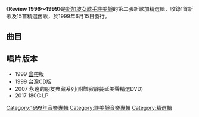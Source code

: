 {{Album infobox | <!-- See Wikipedia:WikiProject_Albums -->
|  Name        = Review 1996～1999
|  Type        = [[精選輯|精選輯]]
|  Artist      = [[許美靜|許美靜]]
|  Cover       = MavisHee-Review.jpg
|  Released    = 1999年6月15日
|  Recorded    =
|  Genre       = [[國語流行音樂|國語流行音樂]]
|  Length      =
|  Label       = [[上華唱片|上華唱片]]<ref>[http://isrc.ncl.edu.tw/music_view.aspx?item=261 ISRC-國際標準錄音錄影資料代碼查詢系統]</ref>
|  Producer    = 
|  Reviews     =
|  Last album  = [[快樂無罪|快樂無罪]]<br />(1999年)
|  This album  = '''Review 1996～1999'''<br />(1999年)
|  Next album  = [[靜電_(許美靜專輯)|靜電]]<br />(2000年)
}}

《'''Review 1996～1999'''》是[[新加坡|新加坡]][[女歌手|女歌手]][[許美靜|許美靜]]的第二張新歌加精選輯，收錄1首新歌及15首精選舊歌，於1999年6月15日發行。

==曲目==
{{Tracklist
| font_size = 
| total_length =

| extra_column = 首次收錄專輯

| title1 = 你抽的煙
| music1 = [[高進榮|高進榮]]
| lyrics1 = [[小寒|小寒]]
| arranger1 = [[江建民|江建民]]
| producer1 = [[袁惟仁|袁惟仁]]
| note1 = '''新歌'''
| longnote1 = 第一主打歌<br>中視劇場《[[君子蘭花|君子蘭花]]》片尾曲
| extra1 = Review 1996～1999
| length1 = 4:13

| title2 = 鐵窗
| music2 = [[陳佳明|陳佳明]]
| lyrics2 = 陳佳明
| arranger2 = [[Joshua_Wan|萬恩全]]
| producer2 = 陳佳明
| note2 = Unplugged
| longnote2 = 粵語版本為《蠢女人》
| extra2 = [[遺憾|遺憾]]
| length2 = 4:43

| title3 = 遺憾
| music3 = 陳佳明
| lyrics3 = 陳佳明
| arranger3 = [[吳慶隆|吳慶隆]]
| producer3 = 陳佳明
| longnote3 = 粵語版本為《不需再會》
| extra3 = 遺憾
| length3 = 4:38

| title4 = 顏色
| music4 = [[許美靜|許美靜]]
| lyrics4 = 許美靜
| arranger4 = [[Derek_Zuzarte|Derek Zuzarte]]
| producer4 = 陳佳明
| longnote4 = 
| extra4 = [[都是夜歸人|都是夜歸人]]
| length4 = 4:03

| title5 = 明知道
| music5 = 陳佳明
| lyrics5 = 許美靜<BR>陳佳明 
| arranger5 = 萬恩全
| producer5 = 陳佳明
| note5 = Unplugged
| longnote5 = 粵語版本為《明知故犯》
| extra5 = [[明知道|明知道]]
| length5 = 4:18

| title6 = 影子情人
| music6 = [[黎沸揮|黎沸揮]]
| lyrics6 = [[邢增華|邢增華]]
| arranger6 = Derek Zuzarte
| producer6 = 陳佳明
| longnote6 = 
| extra6 = 明知道
| length6 = 3:48

| title7 = 快樂無罪 
| music7 = [[陳建寧|陳建寧]]<BR>[[陳政卿|陳政卿]] 
| lyrics7 = [[許常德|許常德]]<BR>陳佳明
| arranger7 = [[屠穎|屠穎]]
| producer7 = 陳佳明
| longnote7 = 
| extra7 = [[快樂無罪|快樂無罪]]
| length7 = 4:32

| title8 = 都是夜歸人
| music8 = 陳佳明
| lyrics8 = 陳佳明
| arranger8 = 吳慶隆
| producer8 = 陳佳明
| longnote8 = 
| extra8 = 都是夜歸人
| length8 = 4:58

| title9 = 蔓延 
| music9 = 陳佳明
| lyrics9 = 陳佳明
| arranger9 = 吳慶隆
| producer9 = 陳佳明
| longnote9 = 
| extra9 = [[蔓延|蔓延]]
| length9 = 4:53

| title10 = 讓位		
| music10 = 許美靜
| lyrics10 = 陳佳明
| arranger10 = 吳慶隆
| producer10 = 陳佳明
| longnote10 = 粵語原曲為《不散不見》
| extra10 = 快樂無罪
| length10 = 3:46

| title11 = 蕩漾
| music11 = 陳佳明
| lyrics11 = 許常德
| arranger11 = 吳慶隆
| producer11 = 陳佳明
| longnote11 = 粵語原曲為《一場朋友》	
| extra11 = 快樂無罪
| length11 = 5:12

| title12 = 單數
| music12 = 陳佳明
| lyrics12 = 陳佳明
| arranger12 = 吳慶隆
| producer12 = 陳佳明
| longnote12 = 
| extra12 = 蔓延
| length12 = 4:45

| title13 = 只是這人生
| note13 = 1996 Version
| music13 = 陳佳明
| lyrics13 = 許美靜<br>陳佳明
| arranger13 = 吳慶隆
| producer13 = 陳佳明
| longnote13 = 1996重新演繹版
| extra13 = 都是夜歸人
| length13 = 3:55

| title14 = 城裡的月光
| music14 = 陳佳明
| lyrics14 = 陳佳明
| arranger14 = 吳慶隆
| producer14 = 陳佳明
| longnote14 = 粵語版本為《月光光》
| extra14 = 遺憾
| length14 = 5:16

| title15 = 發呆
| music15 = [[何偉心|何偉心]]
| lyrics15 = 陳佳明
| arranger15 = 吳慶隆
| producer15 = 陳佳明
| longnote15 = 
| extra15 = 蔓延
| length15 = 2:39

| title16 = 邊界1999
| music16 = 陳佳明
| lyrics16 = 陳佳明
| arranger16 = 屠穎
| producer16 = 陳佳明
| longnote16 = 
| extra16 = 快樂無罪
| length16 = 4:38
}}

== 唱片版本 ==
* 1999 [[盒帶|盒帶]]版
* 1999 台灣CD版
* 2007 永遠的朋友典藏系列(附贈寂靜蔓延美聲精選DVD)
* 2017 180G LP

[[Category:1999年音樂專輯|Category:1999年音樂專輯]]
[[Category:許美靜音樂專輯|Category:許美靜音樂專輯]]
[[Category:精選輯|Category:精選輯]]